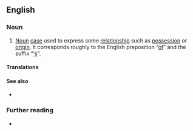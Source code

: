 {{also|genitive-case}}
==English==
{{wikipedia}}

===Noun===
{{examples-right|examples={{m|en||John's milk}} — {{m|en||John's}} is in the genitive (and in the [[possessive case|possessive]]) case.<br>{{m|en||glass of milk}} — {{m|en||milk}} is in the genitive (but not the possessive) case.}}
{{en-noun}}

# {{lb|en|grammar}} [[noun|Noun]] [[case]] used to express some [[relationship]] such as [[possession]] or [[origin]]. It corresponds roughly to the English preposition “[[of]]” and the suffix “[['s]]”.

====Translations====
{{trans-see|genitive}}

====See also====
* {{l|en|Appendix:Grammatical cases}}

===Further reading===
* {{pedia}}